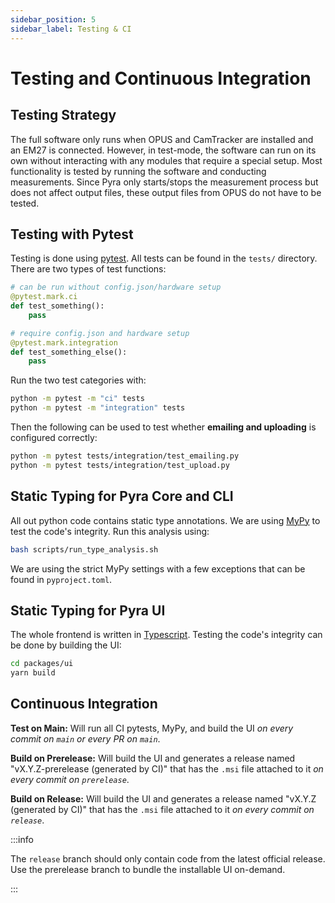 ```yaml
---
sidebar_position: 5
sidebar_label: Testing & CI
---
```


# Testing and Continuous Integration

## Testing Strategy

The full software only runs when OPUS and CamTracker are installed and an EM27 is connected. However, in test-mode, the software can run on its own without interacting with any modules that require a special setup. Most functionality is tested by running the software and conducting measurements. Since Pyra only starts/stops the measurement process but does not affect output files, these output files from OPUS do not have to be tested.

## Testing with Pytest

Testing is done using [pytest](https://github.com/pytest-dev/pytest/). All tests can be found in the `tests/` directory. There are two types of test functions:

```python
# can be run without config.json/hardware setup
@pytest.mark.ci
def test_something():
    pass

# require config.json and hardware setup
@pytest.mark.integration
def test_something_else():
    pass
```

Run the two test categories with:

```bash
python -m pytest -m "ci" tests
python -m pytest -m "integration" tests
```

Then the following can be used to test whether **emailing and uploading** is configured correctly:

```bash
python -m pytest tests/integration/test_emailing.py
python -m pytest tests/integration/test_upload.py
```

## Static Typing for Pyra Core and CLI

All out python code contains static type annotations. We are using [MyPy](https://github.com/python/mypy) to test the code's integrity. Run this analysis using:

```bash
bash scripts/run_type_analysis.sh
```

We are using the strict MyPy settings with a few exceptions that can be found in `pyproject.toml`.

## Static Typing for Pyra UI

The whole frontend is written in [Typescript](https://github.com/microsoft/TypeScript). Testing the code's integrity can be done by building the UI:

```bash
cd packages/ui
yarn build
```

## Continuous Integration

**Test on Main:** Will run all CI pytests, MyPy, and build the UI _on every commit on `main` or every PR on `main`_.

**Build on Prerelease:** Will build the UI and generates a release named "vX.Y.Z-prerelease (generated by CI)" that has the `.msi` file attached to it _on every commit on `prerelease`_.

**Build on Release:** Will build the UI and generates a release named "vX.Y.Z (generated by CI)" that has the `.msi` file attached to it _on every commit on `release`_.

:::info

The `release` branch should only contain code from the latest official release. Use the prerelease branch to bundle the installable UI on-demand.

:::
